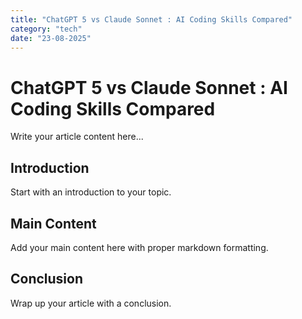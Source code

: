 ```yaml
---
title: "ChatGPT 5 vs Claude Sonnet : AI Coding Skills Compared"
category: "tech"
date: "23-08-2025"
---
```


# ChatGPT 5 vs Claude Sonnet : AI Coding Skills Compared

Write your article content here...

## Introduction

Start with an introduction to your topic.

## Main Content

Add your main content here with proper markdown formatting.

## Conclusion

Wrap up your article with a conclusion.

